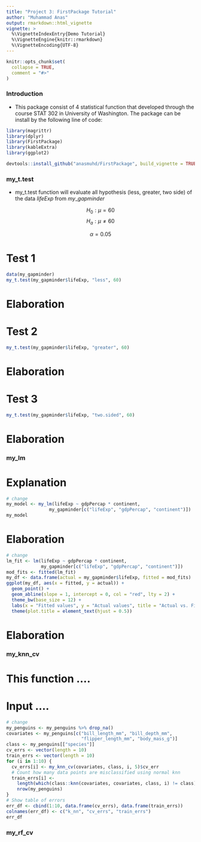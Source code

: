 ```yaml
---
title: "Project 3: FirstPackage Tutorial"
author: "Muhammad Anas"
output: rmarkdown::html_vignette
vignette: >
  %\VignetteIndexEntry{Demo Tutorial}
  %\VignetteEngine{knitr::rmarkdown}
  %\VignetteEncoding{UTF-8}
---
```


```r
knitr::opts_chunk$set(
  collapse = TRUE,
  comment = "#>"
)
```


### Introduction
- This package consist of 4 statistical function that developed through the course STAT 302 in University of Washington. The package can be install by the following line of code:
```r
library(magrittr)
library(dplyr)
library(FirstPackage)
library(kableExtra)
library(ggplot2)
```

```r
devtools::install_github("anasmuhd/FirstPackage", build_vignette = TRUE, build_opts = c())
```

### my_t.test
- my_t.test function will evaluate all hypothesis (less, greater, two side) of the data $lifeExp$ from $my\_gapminder$

$$H_0: \mu = 60$$
$$H_a: \mu \neq 60$$

$$\alpha = 0.05$$


# Test 1
```r
data(my_gapminder)
my_t.test(my_gapminder$lifeExp, "less", 60)

```
# Elaboration

# Test 2

```r
my_t.test(my_gapminder$lifeExp, "greater", 60)

```
# Elaboration

# Test 3

```r
my_t.test(my_gapminder$lifeExp, "two.sided", 60)

```
# Elaboration

### my_lm

# Explanation

```r
# change
my_model <- my_lm(lifeExp ~ gdpPercap * continent, 
                my_gapminder[c("lifeExp", "gdpPercap", "continent")])
my_model
```

# Elaboration

```r
# change
lm_fit <- lm(lifeExp ~ gdpPercap * continent, 
             my_gapminder[c("lifeExp", "gdpPercap", "continent")])
mod_fits <- fitted(lm_fit)
my_df <- data.frame(actual = my_gapminder$lifeExp, fitted = mod_fits)
ggplot(my_df, aes(x = fitted, y = actual)) +
  geom_point() +
  geom_abline(slope = 1, intercept = 0, col = "red", lty = 2) + 
  theme_bw(base_size = 12) +
  labs(x = "Fitted values", y = "Actual values", title = "Actual vs. Fitted") +
  theme(plot.title = element_text(hjust = 0.5))
```

# Elaboration

### my_knn_cv

# This function ....
# Input ....
```r
# change
my_penguins <- my_penguins %>% drop_na()
covariates <- my_penguins[c("bill_length_mm", "bill_depth_mm", 
                            "flipper_length_mm", "body_mass_g")]
class <- my_penguins[["species"]]
cv_errs <- vector(length = 10)
train_errs <- vector(length = 10)
for (i in 1:10) {
  cv_errs[i] <- my_knn_cv(covariates, class, i, 5)$cv_err
  # Count how many data points are misclassified using normal knn
  train_errs[i] <- 
    length(which(class::knn(covariates, covariates, class, i) != class)) / 
    nrow(my_penguins)
}
# Show table of errors
err_df <- cbind(1:10, data.frame(cv_errs), data.frame(train_errs))
colnames(err_df) <- c("k_nn", "cv_errs", "train_errs")
err_df
```

### my_rf_cv

```r


```




